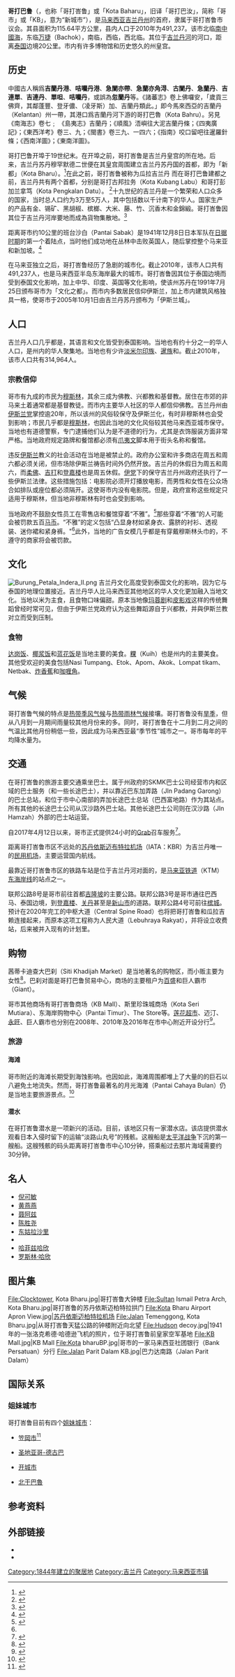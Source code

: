 {{for|马来西亚县份|哥打巴鲁县}}
{{for|印度尼西亚县份|哥打巴鲁县 (印尼)}}
{{Infobox Settlement
|name=哥打巴鲁
|other_name=
|official_name=Kota Bharu<br>كوت بهارو
|nickname=伊斯兰城（Bandaraya Islam）
|settlement_type=[[马来西亚州|州]][[马来西亚首都及各州首府列表|首府]]
|pushpin_map=Malaysia Kelantan#Malaysia
|image_flag  = Flag of Kota Bharu, Kelantan.svg
| coordinates             = {{coord|6|8|N|102|15|E|region:MY|display=inline,title}}
|pushpin_label_position=Center
|pushpin_map_caption='''哥打巴鲁'''于[[吉兰丹|吉兰丹]]和[[马来西亚|马来西亚]]的位置
| image_seal              = MPKB.svg
|motto=
|coordinates_region=MY
|subdivision_name={{MAS}}
|subdivision_name1={{Kelantan}}
|subdivision_name2=[[哥打巴鲁县|哥打巴鲁县]]
|subdivision_type=[[世界政区索引|国家]]
|subdivision_type1=[[马来西亚州|州属]]
|subdivision_type2=[[马来西亚县份|县]]
|leader_name=哥打巴鲁市议会
|leader_name1=占里 (Zamri Bin Ismail)
|leader_name2=[[达基尤丁|达基尤丁]]（[[伊党|伊党]]）
|leader_title=[[地方政府_(马来西亚)|地方政府]]
|leader_title1=市长
|leader_title2=哥打巴鲁国会议席
| area_total_km2          = {{formatnum:115.64|R}}
| area_footnotes         = <ref>{{cite web|url=http://www.mpkbbri.gov.my/ms/mpk/profil/latar-belakang|title=Latar Belakang|first=|last=primuscoreadmin|date=13 November 2015|publisher=|accessdate=2017-11-27|archive-date=2020-10-31|archive-url=https://web.archive.org/web/20201031172342/http://www.mpkbbri.gov.my/ms/mpk/profil/latar-belakang|dead-url=no}}</ref>
| population_total        = {{formatnum:314,964|R}}
|population_as_of=2010
| population_footnotes   = {{my10}}
|population_density_km2=auto
|timezone=[[马来西亚标准时间|马来西亚标准时间]]
|utc_offset=+8
|timezone_DST=无
|postal_code_type=[[马来西亚邮政编码|邮编]]
|postal_code=15xxx
|area_code=+6-09-7
|registration_plate=[[马来西亚车辆号牌|D]]
|website={{URL|mpkbbri.gov.my}}
|image_skyline =  Sultan_Ismail_Petra_Arch,_Kota_Bharu.jpg
|image_caption =
|established_title = 开埠
|established_date = 1844年
|established_title2 = 获得市议会资格
|established_date2 = 1978年
}}
'''哥打巴鲁'''（{{lang-ms|Kota Bharu}}，也称「哥打峇鲁」或「Kota Baharu」，旧译「哥打巴汝」，简称「哥市」或「KB」，意为“新城市”），是[[马来西亚|马来西亚]][[吉兰丹州|吉兰丹州]]的首府，隶属于哥打峇鲁市议会。其县面积为115.64平方公里，县内人口于2010年为491,237。该市北临[[南中國海|南中國海]]，东临[[万捷|万捷]]（Bachok），南临{{tsl|ms|Ketereh|格底里}}，西临{{tsl|ms|Pasir Mas|巴西马}}，西北临{{tsl|ms|Tumpat|道北 (吉兰丹)|道北}}。其位于[[吉兰丹河|吉兰丹河]]的河口，距离[[泰国|泰国]]边境20公里。市内有许多博物馆和历史悠久的州皇宫。

==历史==
中國古人稱爲'''吉蘭丹港'''、'''咭囒丹港'''、'''急闌亦帶'''、'''急蘭亦角淂'''、'''古闌丹'''、'''急蘭丹'''、'''吉連單'''、'''吉連丹'''、'''單呾'''、'''咭囒丹'''，或誤為'''忽蘭丹'''等。《諸蕃志》卷上佛囉安，「歲貢三佛齊，其鄰蓬豐、登牙儂、（凌牙斯）加、吉蘭丹類此。」即今馬來西亞的吉蘭丹（Kelantan）州一帶，其港口爲吉蘭丹河下游的哥打巴魯（Kota Bahru）。另見《南海志》卷七﹔ 《島夷志》吉蘭丹；《順風》浯嶼往大泥吉蘭丹條；《四夷廣記》；《東西洋考》卷三、九；《閩書》卷三九、一四六；《指南》咬口留吧往暹羅針條；《西南洋圖》；《東南洋圖》。

哥打巴鲁开埠于19世纪末。在开埠之前，哥打峇鲁是吉兰丹皇宫的所在地。后来，吉兰丹苏丹穆罕默德二世便在其皇宫周围建立吉兰丹苏丹国的首都，即为「新都」（Kota Bharu）。<ref>{{cite web|url=http://www.mpkbbri.gov.my/ms/pelawat/info-kota-bharu|title=Kota Bharu Municipal Council official website|postscript=<!--None-->|accessdate=2016-05-20|archive-date=2020-10-26|archive-url=https://web.archive.org/web/20201026013621/http://www.mpkbbri.gov.my/ms/pelawat/info-kota-bharu|dead-url=no}}</ref>在此之前，哥打峇鲁被称为瓜拉吉兰丹 而在哥打巴鲁建都之前，吉兰丹共有两个首都，分别是哥打古邦拉务（Kota Kubang Labu）和哥打彭加兰拿笃（Kota Pengkalan Datu）。 <ref>{{Cite web|url=http://buluhkubu.pi1m.my/index.php/info-pi1m/penerbitan/26-info-pi1m/51-sejarah|title=Pusat Internet 1 Malaysia|last=|first=|date=|website=|publisher=|access-date=2016-05-20|archive-url=https://web.archive.org/web/20160624041255/http://buluhkubu.pi1m.my/index.php/info-pi1m/penerbitan/26-info-pi1m/51-sejarah|archive-date=2016-06-24|dead-url=yes}}</ref>十九世纪的吉兰丹是一个繁荣和人口众多的国家，当时总人口约为3万至5万人，其中包括数以千计南下的华人。国家生产的产品有金、锡矿、黑胡椒、槟榔、大米、藤、竹、沉香木和金錦緞。哥打峇鲁因其位于吉兰丹河岸要地而成為貨物集散地。<ref>{{Cite journal|last=|first=|date=2015|title=The Historical Development of the Malay Peninsula Economic And Malay Society Economic Nature Pre-Colonial Era|url=http://journalarticle.ukm.my/8942/1/Sejarah_perkembangan_ekonomi_....pdf|journal=International Journal of the Malay World and Civilisation|doi=|pmid=|access-date=2016-05-20|archive-date=2019-10-20|archive-url=https://web.archive.org/web/20191020174200/http://journalarticle.ukm.my/8942/1/Sejarah_perkembangan_ekonomi_....pdf|dead-url=no}}</ref>

距离哥市约10公里的班台沙白（Pantai Sabak）是1941年12月8日日本军队在[[日本占领马来亚|日据时期]]的第一个着陆点，当时他们成功地在丛林中击败英国人，随后掌控整个马来亚和新加坡。<ref>{{Cite web |url=http://army.mod.gov.my/perang_dunia_kedua.htm |title=Malaysian Armed Forces Official Website |accessdate=2017-07-01 |archive-date=2007-01-20 |archive-url=https://web.archive.org/web/20070120045706/http://army.mod.gov.my/perang_dunia_kedua.htm |dead-url=yes }}</ref>

在马来亚独立之后，哥打峇鲁经历了急剧的城市化。截止2010年，该市人口共有491,237人，也是马来西亚半岛东海岸最大的城市。哥打峇鲁因其位于泰国边境而受到泰国文化影响，加上中华、印度、英国等文化影响，使该州苏丹在1991年7月25日颁布哥市为「文化之都」。而市内多数居民信仰伊斯兰，加上市内建筑风格独具一格，使哥市于2005年10月1日由吉兰丹苏丹颁布为「伊斯兰城」。

==人口==
吉兰丹人口几乎都是{{tsl|en|Kelantanese Malay|吉兰丹马来人}}，其语言和文化皆受到泰国影响。当地也有约十分之一的华人人口，是州内的华人聚集地。当地也有少许[[马来西亚淡米尔人|淡米尔印族]]、[[泰裔马来西亚人|暹族]]和{{tsl|ms|Orang Asli di Malaysia|马来西亚原住民}}。截止2010年，该市人口共有314,964人{{my10}}。

=== 宗教信仰 ===
哥市有九成的市民为[[穆斯林|穆斯林]]，其余三成为佛教、兴都教和基督教。居住在市郊的非马来土着通常都是基督教徒。而市内主要华人社区的华人都信仰佛教。吉兰丹州由[[伊党|伊斯兰党]]掌控逾20年，所以该州的风俗较保守及伊斯兰化，有时非穆斯林也会受到影响；市民几乎都是[[穆斯林|穆斯林]]，也因此当地的文化风俗较其他马来西亚城市保守。当地也有道德警察，专门逮捕他们认为是不道德的行为，尤其是衣饰服装方面非常严格。当地政府规定路牌和餐馆都必须有[[爪夷文|爪夷文]]脚本用于街头名称和餐馆。

违反[[伊斯兰|伊斯兰]]教义的社会活动在当地是被禁止的。政府办公室和许多商店在周五和周六都必须关闭，但市场除伊斯兰祷告时间外仍然开放。吉兰丹的休假日为周五和周六，而[[柔佛|柔佛]]、[[吉打|吉打]]和[[登嘉楼|登嘉楼]]也是周五休假。[[伊党|伊党]]下的保守吉兰丹州政府还执行了一些伊斯兰法律。这些措施包括：电影院必须开灯播放电影，而男性和女性在公众场合如排队或座位都必须隔开。这使哥市内没有电影院。但是，政府宣称这些规定只适用于穆斯林，但当地非穆斯林有时也会受到影响。

当地政府不鼓励女性员工在零售店和餐馆穿着“不雅”。<ref name="thestar">{{cite news|date=2006-12-05|url=http://www.thestar.com.my/news/story.asp?file=/2006/12/5/nation/16222713&sec=nation&focus=1|title=MPKB:Cover up of else|publisher=马来西亚星报|accessdate=2020-10-04|archive-date=2006-12-17|archive-url=https://web.archive.org/web/20061217023946/http://www.thestar.com.my/news/story.asp?file=%2F2006%2F12%2F5%2Fnation%2F16222713&sec=nation&focus=1|dead-url=no}}</ref>那些穿着“不雅”的人可能会被罚款五百[[令吉|马币]]。“不雅”的定义包括“凸显身材如紧身衣、露脐的衬衫、透视装、迷你裙和紧身裤。"<ref name="thestar" />此外，当地的广告女模几乎都是有穿戴穆斯林头巾的，不遵守的商家将会被罚款。

==文化==
[[File:Burung_Petala_Indera_II.png|thumb]]
吉兰丹文化高度受到泰国文化的影响，因为它与泰国的地理位置接近。吉兰丹华人比马来西亚其他地区的华人文化更加融入当地文化。当地以米为主食，且食物口味偏甜。原本当地像[[玛蓉剧|玛蓉剧]]和[[哇揚皮影偶戲|皮影戏]]这样的传统舞蹈曾经时常可见，但由于伊斯兰党政府认为这些舞蹈源自于兴都教，并與伊斯兰教对立而受到压制。

===食物===
[[达岗饭|达岗饭]]、[[椰浆饭|椰浆饭]]和[[蓝花饭|蓝花饭]]是当地主要的美食。[[粿|粿]]（Kuih）也是州内的主要美食。其他受欢迎的美食包括Nasi Tumpang、Etok、Apom、Akok、Lompat tikam、Netbak、[[炸香蕉|炸香蕉]]和[[咖喱角|咖喱角]]。

== 气候 ==
哥打峇鲁气候的特点是[[热带季风气候|热带季风气候]]与[[热带雨林气候|热带雨林气候]]接壤。哥打峇鲁没有[[旱季|旱季]]，但从八月到一月期间雨量较其他月份来的多。同时，哥打峇鲁在十二月到二月之间的气温比其他月份稍低一些，因此成为马来西亚最“季节性”城市之一。哥市每年的平均降水量为{{convert|2600|mm|in}}。

{{Weather box|location = 哥打峇鲁（1961至1990数据）
| metric first = Y
| single line  = Y
| Jan high C = 29.0
| Feb high C = 29.9
| Mar high C = 31.1
| Apr high C = 32.4
| May high C = 32.7
| Jun high C = 32.3
| Jul high C = 31.9
| Aug high C = 31.8
| Sep high C = 31.5
| Oct high C = 30.8
| Nov high C = 29.4
| Dec high C = 28.6
| year high C = 30.9
| Jan mean C = 25.6
| Feb mean C = 26.1
| Mar mean C = 26.9
| Apr mean C = 27.8
| May mean C = 28.0
| Jun mean C = 27.5
| Jul mean C = 27.1
| Aug mean C = 26.9
| Sep mean C = 26.7
| Oct mean C = 26.6
| Nov mean C = 25.9
| Dec mean C = 25.6
| year mean C = 26.7
| Jan low C = 22.5
| Feb low C = 22.7
| Mar low C = 23.1
| Apr low C = 23.8
| May low C = 24.2
| Jun low C = 23.8
| Jul low C = 23.4
| Aug low C = 23.4
| Sep low C = 23.3
| Oct low C = 23.4
| Nov low C = 22.9
| Dec low C = 22.7
| year low C = 23.3
| rain colour = green
| Jan rain mm = 126.6
| Feb rain mm = 50.1
| Mar rain mm = 90.0
| Apr rain mm = 85.6
| May rain mm = 99.1
| Jun rain mm = 122.8
| Jul rain mm = 154.8
| Aug rain mm = 172.3
| Sep rain mm = 202.1
| Oct rain mm = 268.7
| Nov rain mm = 656.1
| Dec rain mm = 571.0
| year rain mm = 2599.2
| unit rain days = 1.0 mm
| Jan rain days = 8
| Feb rain days = 5
| Mar rain days = 6
| Apr rain days = 5
| May rain days = 9
| Jun rain days = 9
| Jul rain days = 11
| Aug rain days = 12
| Sep rain days = 14
| Oct rain days = 14.6
| Nov rain days = 20
| Dec rain days = 17
| year rain days = 130.6
| Jan sun = 212.4
| Feb sun = 227.4
| Mar sun = 259.2
| Apr sun = 266.2
| May sun = 240.8
| Jun sun = 210.5
| Jul sun = 223.1
| Aug sun = 214.1
| Sep sun = 201.4
| Oct sun = 184.9
| Nov sun = 141.9
| Dec sun = 148.3
| year sun = 2530.2
| source 1 = NOAA<ref name= NOAA2>{{cite web
| url = ftp://ftp.atdd.noaa.gov/pub/GCOS/WMO-Normals/TABLES/REG__V/MS/48615.TXT
| title = Penang/Bayan Lepas Climate Normals 1961–1990
| publisher = [[National_Oceanic_and_Atmospheric_Administration|National Oceanic and Atmospheric Administration]]
| accessdate = 2015-06-01}}</ref>
| date     = June 2015}}

==交通==
在哥打峇鲁的旅游主要交通乘坐巴士。属于州政府的SKMK巴士公司经营市内和区域的巴士服务（和一些长途巴士），并以靠近巴东加弄路（Jln Padang Garong）的巴士总站，和位于市中心南部的弄加长途巴士总站（巴西富地路）作为其站点。所有其他的长途巴士公司从汉沙路外巴士站。其他长途巴士公司则在汉沙路（Jln Hamzah）外部的巴士站运营。

自2017年4月12日以来，哥市正式提供24小时的[[Grab|Grab]]召车服务<ref>{{cite web|url=https://www.grab.com/my/press/business/grab-widest-network/|title=Grab Now Provides the Widest Rides Network in Malaysia with its Expansion into Four New Cities - Grab MY|date=20 April 2017|publisher=[[Grab|Grab]]|accessdate=2017-07-01|archive-date=2017-10-19|archive-url=https://web.archive.org/web/20171019163224/https://www.grab.com/my/press/business/grab-widest-network/|dead-url=yes}}</ref>。

距离哥打峇鲁市区不远处的[[苏丹依斯迈布特拉机场|苏丹依斯迈布特拉机场]]（IATA：KBR）为吉兰丹唯一的[[民用机场|民用机场]]，主要运营国内航线。

最靠近哥打峇鲁市区的铁路车站是位于吉兰丹河对面的{{tsl|ms|Stesen keretapi Wakaf Bharu|华卡峇鲁站}}，是[[马来亚铁道|马来亚铁道]]（KTM）[[东海岸线_(马来西亚)|东海岸线]]的站点之一。

{{JKR|8}}联邦公路8号是哥市前往首都[[吉隆坡|吉隆坡]]的主要公路。{{JKR|3}}联邦公路3号是哥市通往巴西马、泰国边境，到[[登嘉楼|登嘉楼]]、[[关丹|关丹]]甚至是[[新山市|新山市]]的道路。{{JKR|4}}联邦公路4号可前往[[槟城|槟城]]。预计在2020年完工的{{JKR|34}}中枢大道（Central Spine Road）也将把哥打峇鲁和瓜拉吉赖连接起来，而原本这项工程称为人民大道（Lebuhraya Rakyat），并将设立收费站，后来被并入现有的{{tsl|en|Central Spine Road|中枢大道}}计划里。

== 购物 ==
{{see also|马来西亚商场列表}}
茜蒂卡迪查大巴刹（Siti Khadijah Market）是当地著名的购物区，而小贩主要为女性<ref>{{cite web|url=http://www.malaysia.travel/zh-cn/places/states-of-malaysia/kelantan/siti-khadijah-market?page=1|title=茜蒂卡迪查大巴刹 (Siti Khadijah Market)|publisher=马来西亚旅游部|accessdate=2017-07-01|archive-date=2019-06-07|archive-url=https://web.archive.org/web/20190607021306/http://www.malaysia.travel/zh-cn/places/states-of-malaysia/kelantan/siti-khadijah-market?page=1|dead-url=yes}}</ref>。巴刹对面是哥打巴鲁贸易中心，商场的主要租户为[[百盛|百盛]]和巨人霸市（Giant）。

哥市其他商场有哥打峇鲁商场（KB Mall）、斯里珍珠城商场（Kota Seri Mutiara）、东海岸购物中心（Pantai Timur）、The Store等。[[莲花超市|莲花超市]]、迈汀、[[永旺|永旺]]、巨人霸市也分别在2008年、2010年及2016年在市中心附近开设分行<ref>{{cite web|url=http://www.thesundaily.my/news/1646207|title=GCH Retail to upgrade Giant hypermarkets|website=www.thesundaily.my|accessdate=2017-11-27|archive-date=2018-08-31|archive-url=https://web.archive.org/web/20180831160110/http://www.thesundaily.my/news/1646207|dead-url=no}}</ref>。

===旅游===
==== 海滩 ====
哥市附近的海滩长期受到海蚀影响。也因如此，海滩周围都堆上了大量的的巨石以八避免土地流失。然而，哥打峇鲁最著名的月光海滩（Pantai Cahaya Bulan）仍是当地主要旅游景点。<ref>{{cite web|url=http://www.promotemalaysia.com.tw/spot_detail.aspx?class_id=10&data_id=135|title=月光海滩|publisher=马来西亚驻台北旅游中心|access-date=2017-07-01|archive-date=2022-03-11|archive-url=https://web.archive.org/web/20220311010114/https://www.promotemalaysia.com.tw/spot_detail.aspx?class_id=10&data_id=135|dead-url=no}}</ref>

==== 潜水 ====
在哥打峇鲁潜水是一项新兴的活动。目前，该地区只有一家潜水店。该店提供潜水观看日本入侵时留下的运输“淡路山丸号”的残骸。这艘船是[[太平洋战争|太平洋战争]]下沉的第一艘船。这艘残骸的码头距离哥打峇鲁市中心10分钟，搭乘船过去那片海域需要约30分钟。

==名人==
* [[倪可敏|倪可敏]]
* [[黄燕燕|黄燕燕]]
* [[聂阿兹|聂阿兹]]
* [[陈胜尧|陈胜尧]]
* [[东姑拉沙里|东姑拉沙里]]
* {{tsl|ms|Zaid Ibrahim|再益依布拉欣}}
* [[哈菲兹哈欣|哈菲兹哈欣]]
* [[罗斯林·哈欣|罗斯林·哈欣]]

== 图片集 ==
<gallery>
File:Clocktower, Kota Bharu.jpg|哥打峇鲁大钟楼
File:Sultan Ismail Petra Arch, Kota Bharu.jpg|哥打峇鲁的苏丹依斯迈柏特拉拱门
File:Kota Bharu Airport Apron View.jpg|[[苏丹依斯迈柏特拉机场|苏丹依斯迈柏特拉机场]]
File:Jalan Temenggong, Kota Bharu.jpg|从哥打峇鲁天猛公路的钟楼附近向北望
File:Hudson decoy.jpg|1941年的一张洛克希德·哈德逊飞机的照片，位于哥打峇鲁前皇家空军基地
File:KB Mall.jpg|KB Mall
File:Kota bharuBP.jpg|哥市的一家马来西亚社团银行（Bank Persatuan）分行
File:Jalan Parit Dalam KB.jpg|巴力达南路（Jalan Parit Dalam）
</gallery>

==国际关系==
{{See also|马来西亚友好城市或姐妹城市列表#哥打峇鲁|l1=马来西亚友好城市或姐妹城市列表}}

===姐妹城市===
哥打峇鲁目前有四个[[姐妹城市|姐妹城市]]：

* {{flag|JPN}} [[笠岡市|笠岡市]]<ref>{{cite web|url=http://www.city.kasaoka.okayama.jp/soshiki/2/kokusaikouryuu21.html|title=友好握手都市＜コタバル市（マレーシア）／モービィロンガコミューン（スウェーデン）＞|language=ja|publisher=Kasaoka City|date=2011-03-01|accessdate=2015-12-21|archiveurl=https://web.archive.org/web/20151221052530/http://www.city.kasaoka.okayama.jp/soshiki/2/kokusaikouryuu21.html|archivedate=2015-12-21|deadurl=yes}}</ref>

* {{flag|CUB}} [[圣地亚哥-德古巴|圣地亚哥-德古巴]]
* {{flag|PRK}} [[开城市|开城市]]
* {{flag|INA}} [[北干巴魯|北干巴魯]]

== 参考资料 ==
{{Portal box|马来西亚}}
{{reflist|2}}

==外部链接==
{{commons category|Kota Bharu}}
* {{official website|http://www.mpkbbri.gov.my/}}
* {{YouTube|id=sUM0q4F886w|title=哥打峇鲁每日生活}}

{{吉兰丹}}
{{Geographic location
| North     = {{tsl|ms|Pengkalan Chepa|彭加兰芝柏}}（市郊）
| Northeast = [[苏丹依斯迈布特拉机场|苏丹依斯迈布特拉机场]]
| East      = {{tsl|ms|Bachok|万捷 (吉兰丹)|万捷}}
| Southeast = {{tsl|ms|Bachok|万捷 (吉兰丹)|万捷}}<br>{{tsl|ms|Pasir Puteh|巴西富地}}
| South     = {{tsl|ms|Kubang Kerian|古邦阁亮}}（市郊）<br>{{tsl|ms|Ketereh|格底里}}（皆属于哥打峇鲁县）
| Southwest = {{tsl|ms|Pasir Mas|巴西马}}
| West      = {{tsl|ms|Wakaf Bharu|华卡峇鲁}}（市内）
| Northwest = {{tsl|ms|Tumpat|道北 (吉兰丹)|道北}}
| Centre    = 哥打峇鲁
}}

[[Category:1844年建立的聚居地|Category:1844年建立的聚居地]]
[[Category:吉兰丹|Category:吉兰丹]]
[[Category:马来西亚市镇|Category:马来西亚市镇]]